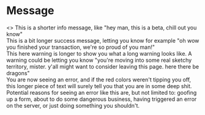 
<Meta title="Feedback|Message" component={Message} />

# Message

<Preview>
  <Story name="All">
    <>
      <Message type="info">This is a shorter info message, like "hey man, this is a beta, chill out you know"</Message>
      <br />
      <Message type="success">
        This is a bit longer success message, letting you know for example "oh wow you finished your transaction, we're
        so proud of you man!"
      </Message>
      <br />
      <Message type="warning">
        This here warning is longer to show you what a long warning looks like. A warning could be letting you know
        "you're moving into some real sketchy territory, mister. y'all might want to consider leaving this page. here
        there be dragons"
      </Message>
      <br />
      <Message type="error">
        You are now seeing an error, and if the red colors weren't tipping you off, this longer piece of text will
        surely tell you that you are in some deep shit. Potential reasons for seeing an error like this are, but not
        limited to: goofing up a form, about to do some dangerous business, having triggered an error on the server, or
        just doing something you shouldn't.
      </Message>
    </>
  </Story>
</Preview>

<Props of={Message} />
